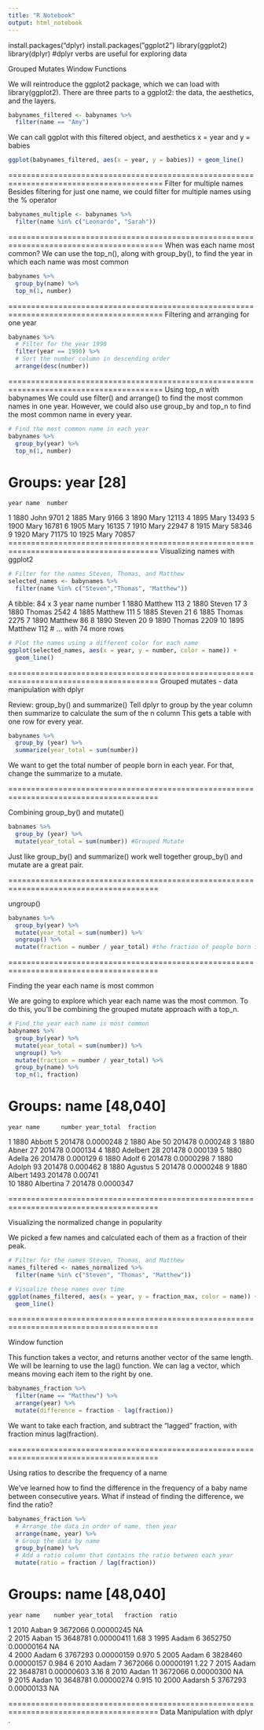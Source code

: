 ```yaml
---
title: "R Notebook"
output: html_notebook
---
```

install.packages("dplyr)
install.packages("ggplot2")
library(ggplot2)
library(dplyr) #dplyr verbs are useful for exploring data

Grouped Mutates 
Window Functions

We will reintroduce the ggplot2 package, which we can load with library(ggplot2). 
There are three parts to a ggplot2: the data, the aesthetics, and the layers. 

```r
babynames_filtered <- babynames %>%
  filter(name == "Amy")
```

We can call ggplot with this filtered object, and aesthetics x = year and y = babies

```r
ggplot(babynames_filtered, aes(x = year, y = babies)) + geom_line()
```
========================================================================================
Filter for multiple names
Besides filtering for just one name, we could filter for multiple names using the % operator
```r
babynames_multiple <- babynames %>%
  filter(name %in% c("Leonardo", "Sarah"))
```
========================================================================================
When was each name most common?
We can use the top_n(), along with group_by(), to find the year in which each name was most common
```r
babynames %>%
  group_by(name) %>%
  top_n(1, number)
```
========================================================================================
Filtering and arranging for one year
```r
babynames %>%
  # Filter for the year 1990
  filter(year == 1990) %>%
  # Sort the number column in descending order 
  arrange(desc(number))
```
========================================================================================
Using top_n with babynames
We could use filter() and arrange() to find the most common names in one year. 
However, we could also use group_by and top_n to find the most common name in every year.
```r
# Find the most common name in each year
babynames %>%
  group_by(year) %>%
  top_n(1, number)
```
# Groups:   year [28]
    year name  number
   <dbl> <chr>  <int>
 1  1880 John    9701
 2  1885 Mary    9166
 3  1890 Mary   12113
 4  1895 Mary   13493
 5  1900 Mary   16781
 6  1905 Mary   16135
 7  1910 Mary   22947
 8  1915 Mary   58346
 9  1920 Mary   71175
10  1925 Mary   70857
=======================================================================================
Visualizing names with ggplot2
```r
# Filter for the names Steven, Thomas, and Matthew 
selected_names <- babynames %>%
  filter(name %in% c("Steven","Thomas", "Matthew"))
```
A tibble: 84 x 3
    year name    number
   <dbl> <chr>    <int>
 1  1880 Matthew    113
 2  1880 Steven      17
 3  1880 Thomas    2542
 4  1885 Matthew    111
 5  1885 Steven      21
 6  1885 Thomas    2275
 7  1890 Matthew     86
 8  1890 Steven      20
 9  1890 Thomas    2209
10  1895 Matthew    112
# ... with 74 more rows

```r
# Plot the names using a different color for each name
ggplot(selected_names, aes(x = year, y = number, color = name)) +
  geom_line()
```

=======================================================================================
Grouped mutates - data manipulation with dplyr

Review: group_by() and summarize()
Tell dplyr to group by the year column then summarize to calculate the sum of the n column
This gets a table with one row for every year.
```r
babynames %>%
  group_by (year) %>%
  summarize(year_total = sum(number))
```
We want to get the total number of people born in each year. For that, change the summarize to a mutate.

=======================================================================================

Combining group_by() and mutate()
```r
babnames %>%
  group_by (year) %>%
  mutate(year_total = sum(number)) #Grouped Mutate
```
Just like group_by() and summarize() work well together
group_by() and mutate are a great pair. 

=======================================================================================

ungroup()

```r
babynames %>%
  group_by(year) %>%
  mutate(year_total = sum(number)) %>%
  ungroup() %>%
  mutate(fraction = number / year_total) #the fraction of people born in each year that have each name
```

=======================================================================================

Finding the year each name is most common

We are going to explore which year each name was the most common.
To do this, you'll be combining the grouped mutate approach with a top_n.
```r
# Find the year each name is most common 
babynames %>%
  group_by(year) %>%
  mutate(year_total = sum(number)) %>%
  ungroup() %>%
  mutate(fraction = number / year_total) %>%
  group_by(name) %>%
  top_n(1, fraction)
```
# Groups:   name [48,040]
    year name      number year_total  fraction
   <dbl> <chr>      <int>      <int>     <dbl>
 1  1880 Abbott         5     201478 0.0000248
 2  1880 Abe           50     201478 0.000248 
 3  1880 Abner         27     201478 0.000134 
 4  1880 Adelbert      28     201478 0.000139 
 5  1880 Adella        26     201478 0.000129 
 6  1880 Adolf          6     201478 0.0000298
 7  1880 Adolph        93     201478 0.000462 
 8  1880 Agustus        5     201478 0.0000248
 9  1880 Albert      1493     201478 0.00741  
10  1880 Albertina      7     201478 0.0000347

=======================================================================================

Visualizing the normalized change in popularity

We picked a few names and calculated each of them as a fraction of their peak. 

```r
# Filter for the names Steven, Thomas, and Matthew
names_filtered <- names_normalized %>%
  filter(name %in% c("Steven", "Thomas", "Matthew"))

# Visualize these names over time
ggplot(names_filtered, aes(x = year, y = fraction_max, color = name)) +
  geom_line()
```

=======================================================================================

Window function

This function takes a vector, and returns another vector of the same length. 
We will be learning to use the lag() function. We can lag a vector, which means moving each item to the right by one.
```r
babynames_fraction %>%
  filter(name == "Matthew") %>%
  arrange(year) %>%
  mutate(difference = fraction - lag(fraction))
```
We want to take each fraction, and subtract the "lagged" fraction, with fraction minus lag(fraction).

=======================================================================================

Using ratios to describe the frequency of a name

We've learned how to find the difference in the frequency of a baby name between consecutive years. 
What if instead of finding the difference, we find the ratio?
```r
babynames_fraction %>%
  # Arrange the data in order of name, then year 
  arrange(name, year) %>%
  # Group the data by name
  group_by(name) %>%
  # Add a ratio column that contains the ratio between each year 
  mutate(ratio = fraction / lag(fraction))
```
# Groups:   name [48,040]
    year name    number year_total   fraction  ratio
   <dbl> <chr>    <int>      <int>      <dbl>  <dbl>
 1  2010 Aaban        9    3672066 0.00000245 NA    
 2  2015 Aaban       15    3648781 0.00000411  1.68 
 3  1995 Aadam        6    3652750 0.00000164 NA    
 4  2000 Aadam        6    3767293 0.00000159  0.970
 5  2005 Aadam        6    3828460 0.00000157  0.984
 6  2010 Aadam        7    3672066 0.00000191  1.22 
 7  2015 Aadam       22    3648781 0.00000603  3.16 
 8  2010 Aadan       11    3672066 0.00000300 NA    
 9  2015 Aadan       10    3648781 0.00000274  0.915
10  2000 Aadarsh      5    3767293 0.00000133 NA    

======================================================================================= Data Manipulation with dplyr .